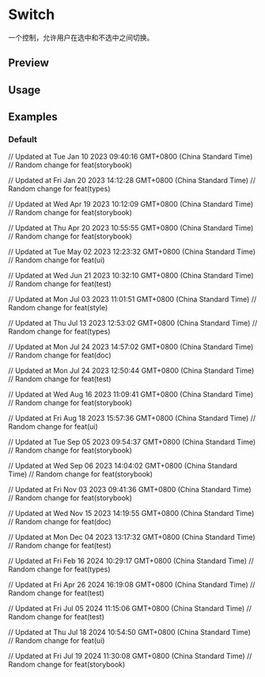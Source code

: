 


<Meta of={SwitchStories} />

<RadixPrimitiveDocsButton name='switch' />

# Switch

一个控制，允许用户在选中和不选中之间切换。

## Preview

<Canvas of={SwitchStories.Default} />

<Controls />

## Usage



<Source code={importCode} language='ts' dark />
<Source code={usageCode} language='tsx' dark />

## Examples

### Default

<Canvas of={SwitchStories.Default} />

// Updated at Tue Jan 10 2023 09:40:16 GMT+0800 (China Standard Time)
// Random change for feat(storybook)

// Updated at Fri Jan 20 2023 14:12:28 GMT+0800 (China Standard Time)
// Random change for feat(types)

// Updated at Wed Apr 19 2023 10:12:09 GMT+0800 (China Standard Time)
// Random change for feat(storybook)

// Updated at Thu Apr 20 2023 10:55:55 GMT+0800 (China Standard Time)
// Random change for feat(storybook)

// Updated at Tue May 02 2023 12:23:32 GMT+0800 (China Standard Time)
// Random change for feat(ui)

// Updated at Wed Jun 21 2023 10:32:10 GMT+0800 (China Standard Time)
// Random change for feat(test)

// Updated at Mon Jul 03 2023 11:01:51 GMT+0800 (China Standard Time)
// Random change for feat(style)

// Updated at Thu Jul 13 2023 12:53:02 GMT+0800 (China Standard Time)
// Random change for feat(types)

// Updated at Mon Jul 24 2023 14:57:02 GMT+0800 (China Standard Time)
// Random change for feat(doc)

// Updated at Mon Jul 24 2023 12:50:44 GMT+0800 (China Standard Time)
// Random change for feat(test)

// Updated at Wed Aug 16 2023 11:09:41 GMT+0800 (China Standard Time)
// Random change for feat(storybook)

// Updated at Fri Aug 18 2023 15:57:36 GMT+0800 (China Standard Time)
// Random change for feat(ui)

// Updated at Tue Sep 05 2023 09:54:37 GMT+0800 (China Standard Time)
// Random change for feat(storybook)

// Updated at Wed Sep 06 2023 14:04:02 GMT+0800 (China Standard Time)
// Random change for feat(storybook)

// Updated at Fri Nov 03 2023 09:41:36 GMT+0800 (China Standard Time)
// Random change for feat(storybook)

// Updated at Wed Nov 15 2023 14:19:55 GMT+0800 (China Standard Time)
// Random change for feat(doc)

// Updated at Mon Dec 04 2023 13:17:32 GMT+0800 (China Standard Time)
// Random change for feat(test)

// Updated at Fri Feb 16 2024 10:29:17 GMT+0800 (China Standard Time)
// Random change for feat(types)

// Updated at Fri Apr 26 2024 16:19:08 GMT+0800 (China Standard Time)
// Random change for feat(test)

// Updated at Fri Jul 05 2024 11:15:06 GMT+0800 (China Standard Time)
// Random change for feat(test)

// Updated at Thu Jul 18 2024 10:54:50 GMT+0800 (China Standard Time)
// Random change for feat(ui)

// Updated at Fri Jul 19 2024 11:30:08 GMT+0800 (China Standard Time)
// Random change for feat(storybook)
